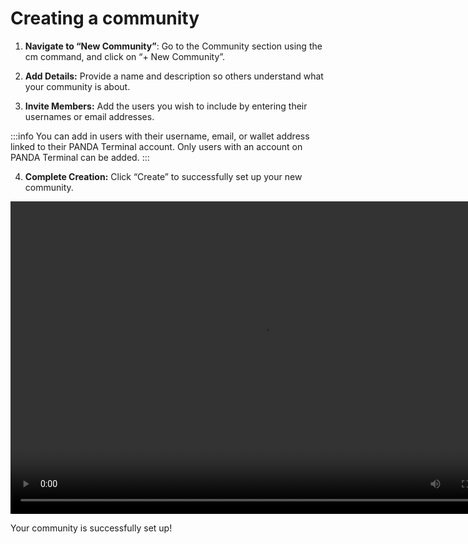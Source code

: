 # Creating a community

1. **Navigate to “New Community”**:
   Go to the Community section using the cm command, and click on “+ New Community”.

2. **Add Details:**
   Provide a name and description so others understand what your community is about.

3. **Invite Members:**
   Add the users you wish to include by entering their usernames or email addresses.

:::info
You can add in users with their username, email, or wallet address linked to their PANDA Terminal account. Only users with an account on PANDA Terminal can be added.
:::

4. **Complete Creation:**
   Click “Create” to successfully set up your new community.

<video width="800" height="500" autoPlay loop>
  <source
    src="https://assets.pandaterminal.com/documentation_clips/Creating%20a%20community%201.mov"
    type="video/mp4"
  ></source>
</video>

Your community is successfully set up!
